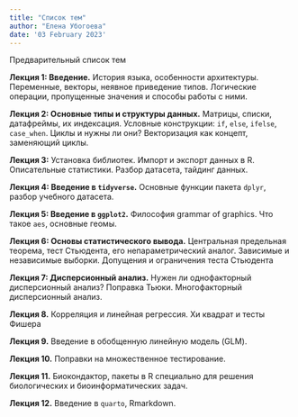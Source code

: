 ```yaml
---
title: "Список тем"
author: "Елена Убогоева"
date: '03 February 2023'
---
```


Предварительный список тем

**Лекция 1: Введение.** История языка, особенности архитектуры. Переменные, векторы, неявное приведение типов. Логические операции, пропущенные значения и способы работы с ними.

**Лекция 2: Основные типы и структуры данных.** Матрицы, списки, датафреймы, их индексация. Условные конструкции: `if`, `else`, `ifelse`, `case_when`. Циклы и нужны ли они? Векторизация как концепт, заменяющий циклы.

**Лекция 3:** Установка библиотек. Импорт и экспорт данных в R. Описательные статистики. Разбор датасета, тайдинг данных.

**Лекция 4: Введение в `tidyverse`.** Основные функции пакета `dplyr`, разбор учебного датасета.

**Лекция 5: Введение в `ggplot2`.** Философия grammar of graphics. Что такое `aes`, основные геомы.

**Лекция 6: Основы статистического вывода.** Центральная предельная теорема, тест Стьюдента, его непараметрический аналог. Зависимые и независимые выборки. Допущения и ограничения теста Стьюдента

**Лекция 7: Дисперсионный анализ.** Нужен ли однофакторный дисперсионный анализ? Поправка Тьюки. Многофакторный дисперсионный анализ.

**Лекция 8.** Корреляция и линейная регрессия. Хи квадрат и тесты Фишера

**Лекция 9.** Введение в обобщенную линейную модель (GLM). 

**Лекция 10.** Поправки на множественное тестирование.

**Лекция 11.** Биокондактор, пакеты в R специально для решения биологических и биоинформатических задач.

**Лекция 12.** Введение в `quarto`, Rmarkdown. 

\

